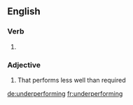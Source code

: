 ==English==

===Verb===
{{head|en|present participle}}

# {{present participle of|underperform|lang=en}}

===Adjective===
{{en-adj}}

# That performs less well than required

[[de:underperforming]]
[[fr:underperforming]]